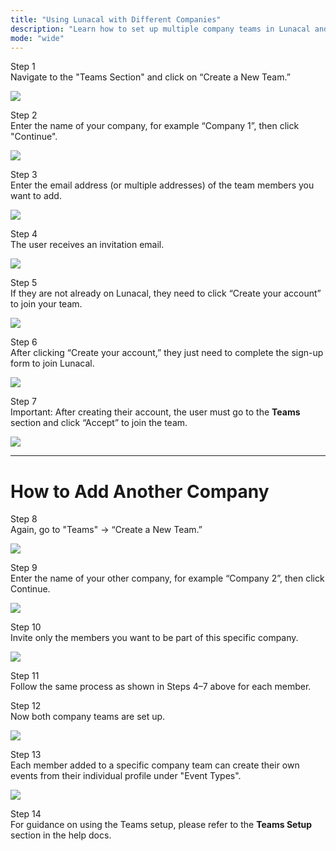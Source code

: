 ```yaml
---
title: "Using Lunacal with Different Companies"
description: "Learn how to set up multiple company teams in Lunacal and manage team members for each company."
mode: "wide"
---
```

 
Step 1  
Navigate to the "Teams Section" and click on “Create a New Team.”

<Frame><img src="/images/company-setup/CT1.webp" /></Frame>

Step 2  
Enter the name of your company, for example “Company 1”, then click "Continue". 

<Frame><img src="/images/company-setup/CT2.webp" /></Frame>


Step 3  
Enter the email address (or multiple addresses) of the team members you want to add.  

<Frame><img src="/images/company-setup/CT3.webp" /></Frame>



Step 4  
The user receives an invitation email.  

<Frame><img src="/images/company-setup/CT4.webp" /></Frame>


Step 5  
If they are not already on Lunacal, they need to click “Create your account” to join your team.  

<Frame><img src="/images/company-setup/CT5.webp" /></Frame>



Step 6  
After clicking “Create your account,” they just need to complete the sign-up form to join Lunacal.  

<Frame><img src="/images/company-setup/CT6.webp" /></Frame>



Step 7  
Important: After creating their account, the user must go to the **Teams** section and click “Accept” to join the team.  

<Frame><img src="/images/company-setup/CT7.webp" /></Frame>


---
# How to Add Another Company

Step 8  
Again, go to "Teams" → “Create a New Team.” 

<Frame><img src="/images/company-setup/CT8.webp" /></Frame>



Step 9  
Enter the name of your other company, for example “Company 2”, then click Continue. 

<Frame><img src="/images/company-setup/CT9.webp" /></Frame>



Step 10  
Invite only the members you want to be part of this specific company.  

<Frame><img src="/images/company-setup/CT10.webp" /></Frame>


Step 11  
Follow the same process as shown in Steps 4–7 above for each member.  



Step 12  
Now both company teams are set up.  

<Frame><img src="/images/company-setup/CT12.webp" /></Frame>


Step 13  
Each member added to a specific company team can create their own events from their individual profile under "Event Types".  

<Frame><img src="/images/company-setup/CT13.webp" /></Frame>


Step 14  
For guidance on using the Teams setup, please refer to the **Teams Setup** section in the help docs.  

